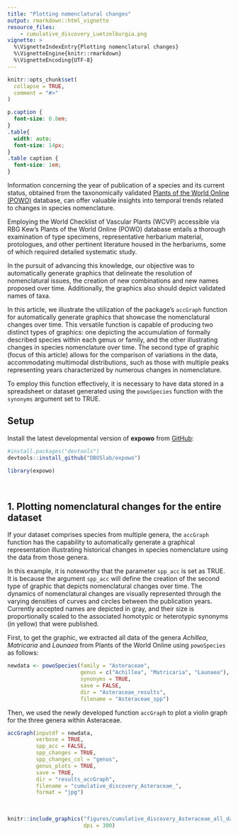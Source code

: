 ```yaml
---
title: "Plotting nomenclatural changes"
output: rmarkdown::html_vignette
resource_files:
    - cumulative_discovery_Luetzelburgia.png
vignette: >
  %\VignetteIndexEntry{Plotting nomenclatural changes}
  %\VignetteEngine{knitr::rmarkdown}
  %\VignetteEncoding{UTF-8}
---
```


```r
knitr::opts_chunk$set(
  collapse = TRUE,
  comment = "#>"
)
```

```css
p.caption {
  font-size: 0.8em;
}
.table{
  width: auto;
  font-size: 14px;
}
.table caption {
  font-size: 1em;
}
```

Information concerning the year of publication of a species and its current status, obtained from the taxonomically validated [Plants of the World Online (POWO)](https://powo.science.kew.org/) database, can offer valuable insights into temporal trends related to changes in species nomenclature.\

Employing the World Checklist of Vascular Plants (WCVP) accessible via RBG Kew’s 
Plants of the World Online (POWO) database entails a thorough examination of type specimens, representative herbarium material, protologues, and other pertinent literature housed in the herbariums, some of which required detailed systematic study.\

In the pursuit of advancing this knowledge, our objective was to automatically generate graphics that delineate the resolution of nomenclatural issues, the creation of new combinations and new
names proposed over time. Additionally, the graphics also should depict validated names of taxa.\

In this article, we illustrate the utilization of the package's `accGraph` function for automatically generate graphics that showcase the nomenclatural changes over time. This versatile function is capable of producing two distinct types of graphics: one depicting the accumulation of formally described species within each genus or family, and the other illustrating changes in species nomenclature over time. The second type of graphic (focus of this article) allows for the comparison of variations in the data, accommodating multimodal distributions, such as those with multiple peaks representing years characterized by numerous changes in nomenclature.\

To employ this function effectively, it is necessary to have data stored in a spreadsheet or dataset generated using the `powoSpecies` function with the `synonyms` argument set to TRUE.
\

## Setup

Install the latest developmental version of __expowo__ from 
[GitHub](https://github.com/):

``` r
#install.packages("devtools")
devtools::install_github("DBOSlab/expowo")
```
```r
library(expowo)
```

\

## 1. Plotting nomenclatural changes for the entire dataset

If your dataset comprises species from multiple genera, the `accGraph` function has the capability to automatically generate a graphical representation illustrating historical changes in species nomenclature using the data from those genera.

In this example, it is noteworthy that the parameter `spp_acc` is set as TRUE. It is because the argument `spp_acc` will define the creation of the second type of graphic that depicts nomenclatural changes over time. The dynamics of nomenclatural changes are visually represented through the varying densities of curves and circles between the publication years. Currently accepted names are depicted in gray, and their size is proportionally scaled to the associated homotypic or heterotypic synonyms (in yellow) that were published. 

First, to get the graphic, we extracted all data of the genera _Achillea_, _Matricaria_ and _Launaea_ from Plants of the World Online using `powoSpecies` as follows:

```r
newdata <- powoSpecies(family = "Asteraceae",
                       genus = c("Achillea", "Matricaria", "Launaea"),
                       synonyms = TRUE,
                       save = FALSE,
                       dir = "Asteraceae_results",
                       filename = "Asteraceae_spp")
```

Then, we used the newly developed function `accGraph` to plot a violin graph for 
the three genera within Asteraceae.


```r
accGraph(inputdf = newdata,
         verbose = TRUE,
         spp_acc = FALSE,
         spp_changes = TRUE,
         spp_changes_col = "genus",
         genus_plots = TRUE,
         save = TRUE,
         dir = "results_accGraph",
         filename = "cumulative_discovery_Asteraceae_",
         format = "jpg")
```
\

```r
knitr::include_graphics("figures/cumulative_discovery_Asteraceae_all_data.png", 
                        dpi = 300)
```

\
